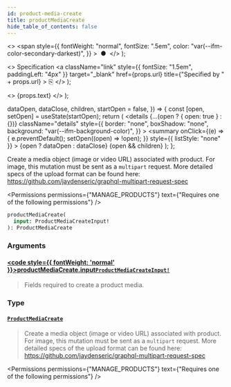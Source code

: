 ```yaml
---
id: product-media-create
title: productMediaCreate
hide_table_of_contents: false
---
```


  <>
    <span
      style={{
        fontWeight: "normal",
        fontSize: ".5em",
        color: "var(--ifm-color-secondary-darkest)",
      }}
    >
      &nbsp;●&nbsp;
    </span>
  </>
);

  <>
    Specification
    <a
      className="link"
      style={{ fontSize: "1.5em", paddingLeft: "4px" }}
      target="\_blank"
      href={props.url}
      title={"Specified by " + props.url}
    >
      ⎘
    </a>
  </>
);

  <>
    <span className={props.class}>{props.text}</span>
  </>
);


  dataOpen,
  dataClose,
  children,
  startOpen = false,
}) => {
  const [open, setOpen] = useState(startOpen);
  return (
    <details
      {...(open ? { open: true } : {})}
      className="details"
      style={{
        border: "none",
        boxShadow: "none",
        background: "var(--ifm-background-color)",
      }}
    >
      <summary
        onClick={(e) => {
          e.preventDefault();
          setOpen((open) => !open);
        }}
        style={{ listStyle: "none" }}
      >
        {open ? dataOpen : dataClose}
      </summary>
      {open && children}
    </details>
  );
};

Create a media object (image or video URL) associated with product. For image, this mutation must be sent as a `multipart` request. More detailed specs of the upload format can be found here: https://github.com/jaydenseric/graphql-multipart-request-spec

<Permissions
  permissions={"MANAGE_PRODUCTS"}
  text={"Requires one of the following permissions"}
/>

```graphql
productMediaCreate(
  input: ProductMediaCreateInput!
): ProductMediaCreate
```

### Arguments

#### [<code style={{ fontWeight: 'normal' }}>productMediaCreate.<b>input</b></code>](#)<Bullet />[`ProductMediaCreateInput!`](../../../api-reference/products/inputs/product-media-create-input) <Badge class="badge badge--secondary" text="non-null"/> <Badge class="badge badge--secondary" text="input"/>

> Fields required to create a product media.

### Type

#### [`ProductMediaCreate`](../../../api-reference/products/objects/product-media-create) <Badge class="badge badge--secondary" text="object"/>

> Create a media object (image or video URL) associated with product. For image, this mutation must be sent as a `multipart` request. More detailed specs of the upload format can be found here: https://github.com/jaydenseric/graphql-multipart-request-spec

<Permissions
  permissions={"MANAGE_PRODUCTS"}
  text={"Requires one of the following permissions"}
/>

